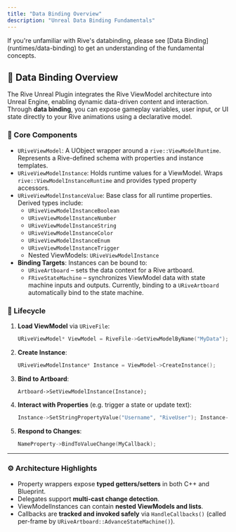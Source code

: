 ```yaml
---
title: "Data Binding Overview"
description: "Unreal Data Binding Fundamentals"
---
```


<Note>
  If you're unfamiliar with Rive's databinding, please see [Data Binding](runtimes/data-binding) to get an understanding of the fundamental concepts.
</Note>

## 🔧 Data Binding Overview

The Rive Unreal Plugin integrates the Rive ViewModel architecture into Unreal Engine, enabling dynamic data-driven content and interaction. Through **data binding**, you can expose gameplay variables, user input, or UI state directly to your Rive animations using a declarative model.

### 🔩 Core Components

- `URiveViewModel`: A UObject wrapper around a `rive::ViewModelRuntime`. Represents a Rive-defined schema with properties and instance templates.
- `URiveViewModelInstance`: Holds runtime values for a ViewModel. Wraps `rive::ViewModelInstanceRuntime` and provides typed property accessors.
- `URiveViewModelInstanceValue`: Base class for all runtime properties. Derived types include:
  - `URiveViewModelInstanceBoolean`
  - `URiveViewModelInstanceNumber`
  - `URiveViewModelInstanceString`
  - `URiveViewModelInstanceColor`
  - `URiveViewModelInstanceEnum`
  - `URiveViewModelInstanceTrigger`
  - Nested ViewModels: `URiveViewModelInstance`
- **Binding Targets**: Instances can be bound to:
  - `URiveArtboard` – sets the data context for a Rive artboard.
  - `FRiveStateMachine` – synchronizes ViewModel data with state machine inputs and outputs. Currently, binding to a `URiveArtboard` automatically bind to the state machine.

### 🔄 Lifecycle

1. **Load ViewModel** via `URiveFile`:

   ```cpp
   URiveViewModel* ViewModel = RiveFile->GetViewModelByName("MyData"); 
   ```
2. **Create Instance**:

   ```cpp
   URiveViewModelInstance* Instance = ViewModel->CreateInstance(); 
   ```
3. **Bind to Artboard**:

   ```
   Artboard->SetViewModelInstance(Instance);
   ```
4. **Interact with Properties** (e.g. trigger a state or update text):

   ```cpp
   Instance->SetStringPropertyValue("Username", "RiveUser"); Instance->FireTriggerProperty("Login"); 
   ```
5. **Respond to Changes**:

   ```cpp
   NameProperty->BindToValueChange(MyCallback); 
   ```

---

### ⚙️ Architecture Highlights

- Property wrappers expose **typed getters/setters** in both C\+\+ and Blueprint.
- Delegates support **multi-cast change detection**.
- ViewModelInstances can contain **nested ViewModels and lists**.
- Callbacks are **tracked and invoked safely** via `HandleCallbacks()` (called per-frame by `URiveArtboard::AdvanceStateMachine()`).